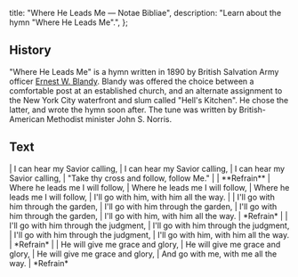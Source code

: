   title: "Where He Leads Me — Notae Bibliae",
  description: "Learn about the hymn \"Where He Leads Me\".",
};

<Initial text="Where He Leads Me" />

## History

"Where He Leads Me" is a hymn written in 1890 by British Salvation Army officer [Ernest W. Blandy](/liturgy/music/composers/ernest-w-blandy). Blandy was offered the choice between a comfortable post at an established church, and an alternate assignment to the New York City waterfront and slum called "Hell's Kitchen". He chose the latter, and wrote the hymn soon after. The tune was written by British-American Methodist minister John S. Norris.

## Text

<Poetry>
|  I can hear my Savior calling,
|  I can hear my Savior calling,
|  I can hear my Savior calling,
|  "Take thy cross and follow, follow Me."
|
|  **Refrain**
|  Where he leads me I will follow,
|  Where he leads me I will follow,
|  Where he leads me I will follow,
|  I'll go with him, with him all the way.
|
|  I'll go with him through the garden,
|  I'll go with him through the garden,
|  I'll go with him through the garden,
|  I'll go with him, with him all the way.
|  *Refrain*
|
|  I'll go with him through the judgment,
|  I'll go with him through the judgment,
|  I'll go with him through the judgment,
|  I'll go with him, with him all the way.
|  *Refrain*
|
|  He will give me grace and glory,
|  He will give me grace and glory,
|  He will give me grace and glory,
|  And go with me, with me all the way.
|  *Refrain*
</Poetry>
